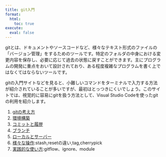 ```yaml
---
title: git入門
format:
  html:
    toc: true
execute: 
  eval: false
---
```


gitとは、ドキュメントやソースコードなど、様々なテキスト形式のファイルの「バージョン管理」をするためのツールです。特定のフォルダの中身における変更内容を保存し、必要に応じて過去の状態に戻すことができます。主にプログラムの開発に重点をおいて設計されており、ある程度複雑なプログラムを書く上ではなくてはならないツールです。

gitの入門サイトなどを見ると、小難しいコマンドをターミナルで入力する方法が紹介されていることが多いですが、最初はとっつきにくいでしょう。このサイトでは、視覚的に容易にgitを扱う方法として、Visual Studio Codeを使ったgitの利用を紹介します。

1. [gitの考え方](git/concept.qmd)
1. [環境構築](git/setup.qmd)
1. [コミットと履歴](git/commit.qmd)
1. [ブランチ](git/branch.qmd)
1. [ローカルとサーバー](git/pullpush.qmd)
1. [様々な操作](git/useful.md):stash,resetの違い,tag,cherrypick
1. [実践的な使い方](git/gitflow.md):gitflow、ignore、module
